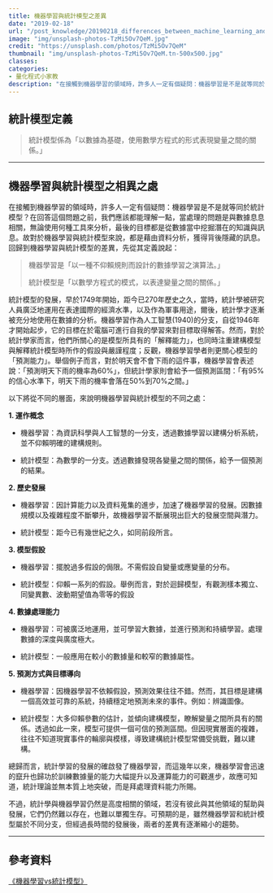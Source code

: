 ```yaml
---
title: 機器學習與統計模型之差異
date: "2019-02-18"
url: "/post_knowledge/20190218_differences_between_machine_learning_and_statistical_models"
image: "img/unsplash-photos-TzMi5Ov7QeM.jpg"
credit: "https://unsplash.com/photos/TzMi5Ov7QeM"
thumbnail: "img/unsplash-photos-TzMi5Ov7QeM.tn-500x500.jpg"
classes:
categories:
- 量化程式小家教
description: "在接觸到機器學習的領域時，許多人一定有個疑問：機器學習是不是就等同於統計模型？在回答這個問題之前，我們應該都能理解一點，當處理的問題是與數據息息相關，無論使用何種工具來分析，最後的目標都是從數據當中挖掘潛在的知識與訊息。故對於機器學習與統計模型來說，都是藉由資料分析，獲得背後隱藏的訊息。回歸到機器學習與統計模型的差異，先從其定義說起。"
---
```


## 統計模型定義

> 統計模型係為「以數據為基礎，使用數學方程式的形式表現變量之間的關係。」

***

## 機器學習與統計模型之相異之處

在接觸到機器學習的領域時，許多人一定有個疑問：機器學習是不是就等同於統計模型？在回答這個問題之前，我們應該都能理解一點，當處理的問題是與數據息息相關，無論使用何種工具來分析，最後的目標都是從數據當中挖掘潛在的知識與訊息。故對於機器學習與統計模型來說，都是藉由資料分析，獲得背後隱藏的訊息。回歸到機器學習與統計模型的差異，先從其定義說起：

> 機器學習是「以一種不仰賴規則而設計的數據學習之演算法。」
>
> 統計模型是「以數學方程式的模式，以表達變量之間的關係。」

統計模型的發展，早於1749年開始，距今已270年歷史之久，當時，統計學被研究人員廣泛地運用在表達國際的經濟水準，以及作為軍事用途，爾後，統計學才逐漸被充分地使用在數據的分析。機器學習作為人工智慧(1940)的分支，自從1946年才開始起步，它的目標在於電腦可進行自我的學習來對目標取得解答。然而，對於統計學家而言，他們所關心的是模型所具有的「解釋能力」，也同時注重建構模型與解釋統計模型時所作的假設與嚴謹程度；反觀，機器學習學者則更關心模型的「預測能力」。舉個例子而言，對於明天會不會下雨的這件事，機器學習會表述說：「預測明天下雨的機率為60%」，但統計學家則會給予一個預測區間：「有95%的信心水準下，明天下雨的機率會落在50%到70%之間。」

以下將從不同的層面，來說明機器學習與統計模型的不同之處：

**1. 運作概念**

 * 機器學習：為資訊科學與人工智慧的一分支，透過數據學習以建構分析系統，並不仰賴明確的建構規則。

 * 統計模型：為數學的一分支。透過數據發現各變量之間的關係，給予一個預測的結果。

**2. 歷史發展**

 * 機器學習：因計算能力以及資料蒐集的進步，加速了機器學習的發展。因數據規模以及複雜程度不斷攀升，故機器學習不斷展現出巨大的發展空間與潛力。

 * 統計模型：距今已有幾世紀之久，如同前段所言。

**3. 模型假設**

 * 機器學習：擺脫過多假設的侷限。不需假設自變量或應變量的分布。

 * 統計模型：仰賴一系列的假設。舉例而言，對於迴歸模型，有觀測樣本獨立、同變異數、波動期望值為零等的假設

**4. 數據處理能力**

 * 機器學習：可被廣泛地運用，並可學習大數據，並進行預測和持續學習。處理數據的深度與廣度極大。

 * 統計模型：一般應用在較小的數據量和較窄的數據屬性。

**5. 預測方式與目標導向**

 * 機器學習：因機器學習不依賴假設，預測效果往往不錯。然而，其目標是建構一個高效並可靠的系統，持續穩定地預測未來的事件。例如：辨識圖像。

 * 統計模型：大多仰賴參數的估計，並傾向建構模型，瞭解變量之間所具有的關係。透過如此一來，模型可提供一個可信的預測區間。但因現實層面的複雜，往往不知道現實事件的輪廓與模樣，導致建構統計模型常備受挑戰，難以建構。

總歸而言，統計學習的發展的確啟發了機器學習，而這幾年以來，機器學習會迅速的竄升也歸功於訓練數據量的能力大幅提升以及運算能力的可觀進步，故應可知道，統計理論並無本質上地突破，而是拜處理資料能力所賜。

不過，統計學與機器學習仍然是高度相關的領域，若沒有彼此與其他領域的幫助與發展，它們仍然難以存在，也難以單獨生存。可預期的是，雖然機器學習和統計模型屬於不同分支，但經過長時間的發展後，兩者的差異有逐漸縮小的趨勢。

***

## 參考資料

[《機器學習vs統計模型》](https://kknews.cc/tech/gz22r3y.html)











